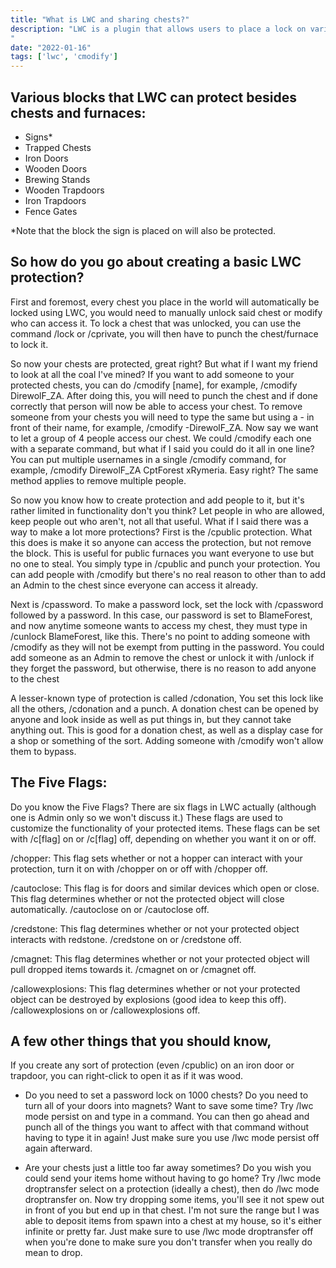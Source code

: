 ```yaml
---
title: "What is LWC and sharing chests?"
description: "LWC is a plugin that allows users to place a lock on various blocks to prevent or control access to chests, furnaces, and various other blocks.
"
date: "2022-01-16"
tags: ['lwc', 'cmodify']
---
```


## Various blocks that LWC can protect besides chests and furnaces:

- Signs*
- Trapped Chests
- Iron Doors
- Wooden Doors
- Brewing Stands
- Wooden Trapdoors
- Iron Trapdoors
- Fence Gates

*Note that the block the sign is placed on will also be protected.

## So how do you go about creating a basic LWC protection?

First and foremost, every chest you place in the world will automatically be locked using LWC, you would need to manually unlock said chest or modify who can access it. To lock a chest that was unlocked, you can use the command /lock or /cprivate, you will then have to punch the chest/furnace to lock it.

So now your chests are protected, great right? But what if I want my friend to look at all the coal I've mined? If you want to add someone to your protected chests, you can do /cmodify [name], for example, /cmodify DirewolF_ZA. After doing this, you will need to punch the chest and if done correctly that person will now be able to access your chest. To remove someone from your chests you will need to type the same but using a - in front of their name, for example, /cmodify -DirewolF_ZA.
Now say we want to let a group of 4 people access our chest. We could /cmodify each one with a separate command, but what if I said you could do it all in one line? You can put multiple usernames in a single /cmodify command, for example, /cmodify DirewolF_ZA CptForest xRymeria. Easy right? The same method applies to remove multiple people.

So now you know how to create protection and add people to it, but it's rather limited in functionality don't you think? Let people in who are allowed, keep people out who aren't, not all that useful. What if I said there was a way to make a lot more protections?
First is the /cpublic protection. What this does is make it so anyone can access the protection, but not remove the block. This is useful for public furnaces you want everyone to use but no one to steal. You simply type in /cpublic and punch your protection. You can add people with /cmodify but there's no real reason to other than to add an Admin to the chest since everyone can access it already.

Next is /cpassword. To make a password lock, set the lock with /cpassword followed by a password. In this case, our password is set to BlameForest, and now anytime someone wants to access my chest, they must type in /cunlock BlameForest, like this. There's no point to adding someone with /cmodify as they will not be exempt from putting in the password. You could add someone as an Admin to remove the chest or unlock it with /unlock if they forget the password, but otherwise, there is no reason to add anyone to the chest

A lesser-known type of protection is called /cdonation, You set this lock like all the others, /cdonation and a punch. A donation chest can be opened by anyone and look inside as well as put things in, but they cannot take anything out. This is good for a donation chest, as well as a display case for a shop or something of the sort. Adding someone with /cmodify won't allow them to bypass.

## The Five Flags:

Do you know the Five Flags? There are six flags in LWC actually (although one is Admin only so we won't discuss it.) These flags are used to customize the functionality of your protected items. 
These flags can be set with /c[flag] on or /c[flag] off, depending on whether you want it on or off.

/chopper: This flag sets whether or not a hopper can interact with your protection, turn it on with /chopper on or off with /chopper off.

/cautoclose: This flag is for doors and similar devices which open or close. This flag determines whether or not the protected object will close automatically. /cautoclose on or /cautoclose off.

/credstone: This flag determines whether or not your protected object interacts with redstone. /credstone on or /credstone off.

/cmagnet: This flag determines whether or not your protected object will pull dropped items towards it. /cmagnet on or /cmagnet off.

/callowexplosions: This flag determines whether or not your protected object can be destroyed by explosions (good idea to keep this off). /callowexplosions on or /callowexplosions off.

## A few other things that you should know,

If you create any sort of protection (even /cpublic) on an iron door or trapdoor, you can right-click to open it as if it was wood.

- Do you need to set a password lock on 1000 chests? Do you need to turn all of your doors into magnets? Want to save some time? Try /lwc mode persist on and type in a command. 
You can then go ahead and punch all of the things you want to affect with that command without having to type it in again! Just make sure you use /lwc mode persist off again afterward.

- Are your chests just a little too far away sometimes? Do you wish you could send your items home without having to go home? Try /lwc mode droptransfer select on a protection (ideally a chest), then do /lwc mode droptransfer on. Now try dropping some items, you'll see it not spew out in front of you but end up in that chest. I'm not sure the range but I was able to deposit items from spawn into a chest at my house, so it's either infinite or pretty far. Just make sure to use /lwc mode droptransfer off when you're done to make sure you don't transfer when you really do mean to drop.

